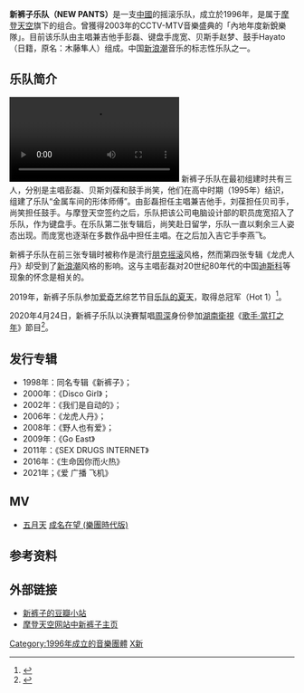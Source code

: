 {{藝人
| 姓名 = 新裤子
| 圖片 =
| 圖片簡介 =
| 圖片尺寸 = 
| 類型 = 乐团
| 英文名 = NEW PANTS
| 音樂類型 = 
* [[新浪潮|新浪潮]]
* [[朋克摇滚|朋克摇滚]]
* [[迪斯科|迪斯科]]
* [[流行搖滾|流行搖滾]]
| 語言 = [[中文|中文]]、[[中式英语|中式英语]]
| 國籍 = {{PRC}}
| 相關團體 = 
| imdb = 
| 出身地 = {{CHN}}[[北京|北京]]
| 出道作 = 单曲《I'm ok》
| 活躍年代 = 1996年至今
| 出道日期 = 
| 唱片公司 = [http://www.modernsky.com/ 摩登天空]（1997年至今）
| 經紀公司 =
| 網站 =
| 現任成員 = 
* 彭磊（主唱，吉他）
* 庞宽（合成器）
* 赵梦（贝斯）
* Hayato（鼓）
}}

'''新裤子乐队（NEW PANTS）'''是一支[[中國|中國]]的摇滚乐队，成立於1996年，是属于[[摩登天空|摩登天空]]旗下的组合。曾獲得2003年的CCTV-MTV音樂盛典的「內地年度新銳樂隊」。目前该乐队由主唱兼吉他手彭磊、键盘手庞宽、贝斯手赵梦、鼓手Hayato（日籍，原名：木藤隼人）组成。中国[[新浪潮|新浪潮]]音乐的标志性乐队之一。

==乐队简介==
[[File:2020年8月20日_最燃摇滚小学开演唱会！新裤子乐队助阵，赞孩子们非常专业.webm|2020年8月20日 最燃摇滚小学开演唱会！新裤子乐队助阵，赞孩子们非常专业]]
新裤子乐队在最初组建时共有三人，分别是主唱彭磊、贝斯刘葆和鼓手尚笑，他们在高中时期（1995年）结识，组建了乐队“金属车间的形体师傅”。由彭磊担任主唱兼吉他手，刘葆担任贝司手，尚笑担任鼓手。与摩登天空签约之后，乐队把该公司电脑设计部的职员庞宽招入了乐队，作为键盘手。在乐队第二张专辑后，尚笑赴日留学，乐队一直以剩余三人姿态出现。而庞宽也逐渐在多数作品中担任主唱。在之后加入吉它手李燕飞。

新裤子乐队在前三张专辑时被称作是流行[[朋克摇滚|朋克摇滚]]风格，然而第四张专辑《龙虎人丹》却受到了[[新浪潮|新浪潮]]风格的影响。这与主唱彭磊对20世纪80年代的中国[[迪斯科|迪斯科]]等现象的怀念是相关的。

2019年，新裤子乐队参加[[爱奇艺|爱奇艺]]综艺节目[[乐队的夏天|乐队的夏天]]，取得总冠军（Hot 1）<ref>{{cite news |author=杨莲洁 |editor=吴龙珍 |title=《乐队的夏天》收官，新裤子乐队夺冠，痛仰获第二名 |url=http://www.bjnews.com.cn/ent/2019/08/10/613886.html |accessdate=2020-09-05 |work=新京报网 |date=2019-08-10 |archive-date=2020-09-05 |archive-url=https://web.archive.org/web/20200905184940/http://www.bjnews.com.cn/ent/2019/08/10/613886.html |dead-url=no }}</ref>。

2020年4月24日，新裤子乐队以決賽幫唱[[周深|周深]]身份參加[[湖南衛視|湖南衛視]]《[[歌手·當打之年|歌手·當打之年]]》節目<ref>{{cite news |author=晋娜 |title=新裤子乐队助阵《歌手·当打之年》歌王之战 帮唱周深上演“水火碰撞” |url=https://www.ccwb.cn/info/20200421165159WCYFFE.html |accessdate=2020-09-05 |work=开屏新闻 |date=2020-04-21 |archive-date=2020-09-05 |archive-url=https://web.archive.org/web/20200905185131/https://www.ccwb.cn/info/20200421165159WCYFFE.html |dead-url=no }}</ref>。

==发行专辑==

*1998年：同名专辑《新裤子》；
*2000年：《Disco Girl》；
*2002年：《我们是自动的》；
*2006年：《龙虎人丹》；
*2008年：《野人也有爱》；
*2009年：《Go East》
*2011年：《SEX DRUGS INTERNET》
*2016年：《生命因你而火热》
*2021年；《爱 广播 飞机》

==MV==
*[[五月天|五月天]] [[成名在望_(歌曲)|成名在望 (樂團時代版)]]

==参考资料==
{{reflist}}

==外部链接==
* [http://site.douban.com/newpants/ 新裤子的豆瓣小站] {{Wayback|url=http://site.douban.com/newpants/ |date=20111203223222 }}
* [https://web.archive.org/web/20080725121221/http://www.modernsky.com/bands/newpants/newpants_index.htm 摩登天空网站中新裤子主页]

{{Authority control}}

{{DEFAULTSORT:Xin Ku Zi}}
[[Category:1996年成立的音樂團體|Category:1996年成立的音樂團體]]
[[Category:中国摇滚乐队|X新]]